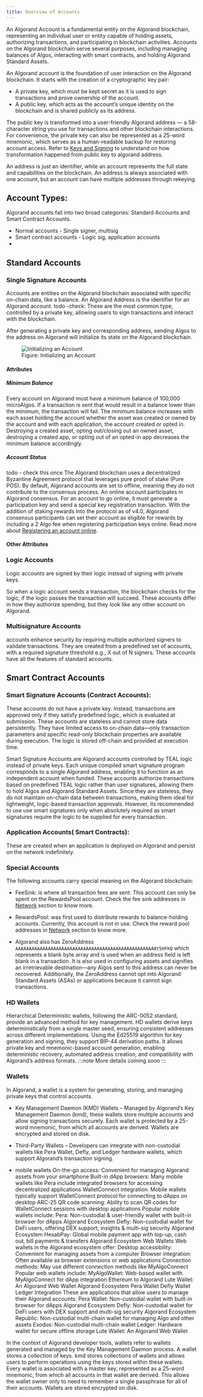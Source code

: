 ```yaml
---
title: Overview of Accounts
---
```



An Algorand Account is a fundamental entity on the Algorand blockchain, representing an individual user or entity capable of holding assets, authorizing transactions, and participating in blockchain activities. Accounts on the Algorand blockchain serve several purposes, including managing balances of Algos, interacting with smart contracts, and holding Algorand Standard Assets.

An Algorand account is the foundation of user interaction on the Algorand blockchain. It starts with the creation of a cryptographic key pair:

- A private key, which must be kept secret as it is used to sign transactions and prove ownership of the account.
- A public key, which acts as the account’s unique identity on the blockchain and is shared publicly as its address.

The public key is transformed into a user-friendly Algorand address — a 58-character string you use for transactions and other blockchain interactions. For convenience, the private key can also be represented as a 25-word mnemonic, which serves as a human-readable backup for restoring account access. Refer to [Keys and Signing](/concepts/accounts/keys-signing) to understand on how transformation happened from public key to algorand address.

An address is just an identifier, while an account represents the full state and capabilities on the blockchain. An address is always associated with one account, but an account can have multiple addresses through rekeying.

## Account Types:

Algorand accounts fall into two broad categories: Standard Accounts and Smart Contract Accounts.

- Normal accounts - Single signer, multisig
- Smart contract accounts - Logic sig, application accounts
-

## Standard Accounts

### Single Signature Accounts

Accounts are entities on the Algorand blockchain associated with specific on-chain data, like a balance. An Algorand Address is the identifier for an Algorand account. todo -check: These are the most common type, controlled by a private key, allowing users to sign transactions and interact with the blockchain.

After generating a private key and corresponding address, sending Algos to the address on Algorand will initialize its state on the Algorand blockchain.

<figure>
  <Image src={initAccountDiagram} alt='Initializing an Account' />
  <figcaption>Figure: Initializing an Account</figcaption>
</figure>

#### Attributes

##### Minimum Balance

Every account on Algorand must have a minimum balance of 100,000 microAlgos. If a transaction is sent that would result in a balance lower than the minimum, the transaction will fail. The minimum balance increases with each asset holding the account whether the asset was created or owned by the account and with each application, the account created or opted in. Destroying a created asset, opting out/closing out an owned asset, destroying a created app, or opting out of an opted-in app decreases the minimum balance accordingly.

<LinkCard
  title='Costs and Constraints'
  href='/concepts/smart-contracts/costs-constraints'
  description='More about assets, applications, and changes to the minimum balance requirement'
/>

##### Account Status

todo - check this once
The Algorand blockchain uses a decentralized Byzantine Agreement protocol that leverages pure proof of stake (Pure POS). By default, Algorand accounts are set to offline, meaning they do not contribute to the consensus process. An online account participates in Algorand consensus. For an account to go online, it must generate a participation key and send a special key registration transaction. With the addition of staking rewards into the protocol as of v4.0, Algorand consensus participants can set their account as eligible for rewards by including a 2 Algo fee when registering participation keys online. Read more about [Registering an account online](/protocol/registration).

#### Other Attributes

### Logic Accounts

Logic accounts are signed by their logic instead of signing with private keys.

So when a logic account sends a transaction, the blockchain checks for the logic, if the logic passes the transaction will succeed. These accounts differ in how they authorize spending, but they look like any other account on Algorand.

### Multisignature Accounts

accounts enhance security by requiring multiple authorized signers to validate transactions. They are created from a predefined set of accounts, with a required signature threshold e.g., X out of N signers. These accounts have all the features of standard accounts.

<LinkCard
  title='Multisignature Accounts'
  href='/concepts/accounts/multisig'
  description='More details about multisignature accounts'
/>

## Smart Contract Accounts

### Smart Signature Accounts (Contract Accounts):

These accounts do not have a private key. Instead, transactions are approved only if they satisfy predefined logic, which is evaluated at submission. These accounts are stateless and cannot store data persistently. They have limited access to on-chain data—only transaction parameters and specific read-only blockchain properties are available during execution. The logic is stored off-chain and provided at execution time.

Smart Signature Accounts are Algorand accounts controlled by TEAL logic instead of private keys. Each unique compiled smart signature program corresponds to a single Algorand address, enabling it to function as an independent account when funded. These accounts authorize transactions based on predefined TEAL logic rather than user signatures, allowing them to hold Algos and Algorand Standard Assets. Since they are stateless, they do not maintain on-chain data between transactions, making them ideal for lightweight, logic-based transaction approvals. However, its recommended to use use smart signatures only when absolutely required as smart signatures require the logic to be supplied for every transaction.

### Application Accounts( Smart Contracts):

These are created when an application is deployed on Algorand and persist on the network indefinitely.

### Special Accounts

The following accounts carry special meaning on the Algorand blockchain:

- FeeSink: is where all transaction fees are sent. This account can only be spent on the RewardsPool account. Check the fee sink addresses in [Network](/protocol/networks) section to know more.

- RewardsPool: was first used to distribute rewards to balance-holding accounts. Currently, this account is not in use. Check the reward pool addresses in [Network](/protocol/networks) section to know more.

- Algorand also has ZeroAddress `AAAAAAAAAAAAAAAAAAAAAAAAAAAAAAAAAAAAAAAAAAAAAAAAAAAAY5HFKQ` which represents a blank byte array and is used when an address field is left blank in a transaction. It is also used in configuring assets and signifies an irretrievable destination—any Algos sent to this address can never be recovered. Additionally, the ZeroAddress cannot opt into Algorand Standard Assets (ASAs) or applications because it cannot sign transactions.

### HD Wallets

Hierarchical Deterministic wallets, following the ARC-0052 standard, provide an advanced method for key management. HD wallets derive keys deterministically from a single master seed, ensuring consistent addresses across different implementations. Using the Ed25519 algorithm for key generation and signing, they support BIP-44 derivation paths.
It allows private key and mnemonic-based account generation, enabling deterministic recovery, automated address creation, and compatibility with Algorand’s address formats.
:::note
More details coming soon
:::

### Wallets

In Algorand, a wallet is a system for generating, storing, and managing private keys that control accounts.

- Key Management Daemon (KMD) Wallets – Managed by Algorand’s Key Management Daemon (kmd), these wallets store multiple accounts and allow signing transactions securely. Each wallet is protected by a 25-word mnemonic, from which all accounts are derived. Wallets are encrypted and stored on disk.
- Third-Party Wallets – Developers can integrate with non-custodial wallets like Pera Wallet, Defly, and Ledger hardware wallets, which support Algorand’s transaction signing.

- mobile wallets
  On-the-go access: Convenient for managing Algorand assets from your smartphone
  Built-in dApp browsers: Many mobile wallets like Pera include integrated browsers for accessing decentralized applications
  WalletConnect integration: Mobile wallets typically support WalletConnect protocol for connecting to dApps on desktop ARC-25
  QR code scanning: Ability to scan QR codes for WalletConnect sessions with desktop applications
  Popular mobile wallets include:
  Pera: Non-custodial & user-friendly wallet with built-in browser for dApps Algorand Ecosystem
  Defly: Non-custodial wallet for DeFi users, offering DEX support, insights & multi-sig security Algorand Ecosystem
  HesabPay: Global mobile payment app with top-up, cash out, bill payments & transfers Algorand Ecosystem
  Web Wallets
  Web wallets in the Algorand ecosystem offer:
  Desktop accessibility: Convenient for managing assets from a computer
  Browser integration: Often available as browser extensions or web applications
  Connection methods: May use different connection methods like MyAlgoConnect
  Popular web wallets include:
  MyAlgoWallet: Web-based wallet with MyAlgoConnect for dApp integration Ethereum to Algorand
  Lute Wallet: An Algorand Web Wallet Algorand Ecosystem
  Pera Wallet
  Defly Wallet
  Ledger Integration
  These are applications that allow users to manage their Algorand accounts:
  Pera Wallet: Non-custodial wallet with built-in browser for dApps Algorand Ecosystem
  Defly: Non-custodial wallet for DeFi users with DEX support and multi-sig security Algorand Ecosystem
  Republic: Non-custodial multi-chain wallet for managing Algo and other assets
  Exodus: Non-custodial multi-chain wallet
  Ledger: Hardware wallet for secure offline storage
  Lute Wallet: An Algorand Web Wallet

In the context of Algorand developer tools, wallets refer to wallets generated and managed by the Key Management Daemon process. A wallet stores a collection of keys. kmd stores collections of wallets and allows users to perform operations using the keys stored within these wallets. Every wallet is associated with a master key, represented as a 25-word mnemonic, from which all accounts in that wallet are derived. This allows the wallet owner only to need to remember a single passphrase for all of their accounts. Wallets are stored encrypted on disk.

<LinkCard
  title='Wallet-derived (kmd)'
  href='/concepts/accounts/create'
  description='Create accounts using kmd'
/>

####
